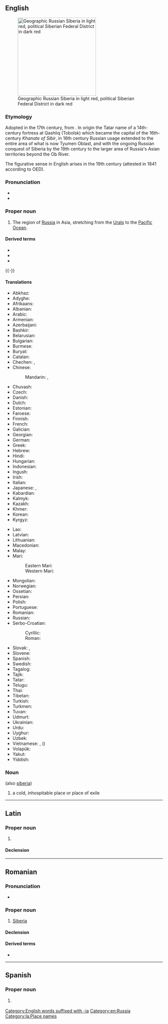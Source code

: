 {{also|siberià|Sibéria|Sibèria}}
==English==
{{wikipedia}}
[[Image:Siberia Federal Subjects.png|thumb|right|250px|Geographic Russian Siberia in light red, political Siberian Federal District in dark red]]

===Etymology===
Adopted in the 17th century, from {{der|en|ru|Сиби́рь}}.
In origin the Tatar name of a 14th-century fortress at Qashliq (Tobolsk) which became the capital of the 16th-century ''Khanate of Sibir'', in 16th century Russian usage extended to the entire area of what is now Tyumen Oblast, and with the ongoing Russian conquest of Siberia by the 19th century to the larger area of Russia's Asian territories beyond the Ob River.

The figurative sense in English arises in the 19th century (attested in 1841 according to OED).

===Pronunciation===
* {{IPA|[saɪˈbɪəɹɪə]|lang=en}}
* {{rhymes|ɪəriə|lang=en}}

===Proper noun===
{{en-proper noun}}

# The region of [[Russia]] in Asia, stretching from the [[Urals]] to the [[Pacific Ocean]].

====Derived terms====
* {{l|en|Siberian}}
* {{l|en|Siberian husky}}
* {{l|en|Siberian squirrel}}

{{-}}

====Translations====
{{trans-top|region of Russia}}
* Abkhaz: {{t|ab|Сбыр|sc=Cyrl}}
* Adyghe: {{t|ady|Сыбыр}}
* Afrikaans: {{t|af|Siberië}}
* Albanian: {{t+|sq|Siberia|f}}
* Arabic: {{t|ar|سِيبِيرِيَا|f}}
* Armenian: {{t|hy|Սիբիր|sc=Armn}}
* Azerbaijani: {{t|az|Sibir}}
* Bashkir: {{t|ba|Себер}}
* Belarusian: {{t|be|Сібі́р|f|sc=Cyrl}}
* Bulgarian: {{t|bg|Сиби́р|f|sc=Cyrl}}
* Burmese: {{t|my|ဆိုက်ဘေးရီးယား}}
* Buryat: {{t|bua|Шэбэр}}
* Catalan: {{t|ca|Sibèria|f}}
* Chechen: {{t|ce|Сибаре}}, {{t|ce|Сибрех}}
* Chinese:
*: Mandarin: {{t+|cmn|西伯利亞|sc=Hani}}, {{t+|cmn|西伯利亚|tr=Xībólìyà|sc=Hani}}
* Chuvash: {{t|cv|Ҫӗпӗр|sc=Cyrl}}
* Czech: {{t+|cs|Sibiř|f}}
* Danish: {{t|da|Sibirien}}
* Dutch: {{t+|nl|Siberië|n}}
* Estonian: {{t|et|Siber}}
* Faroese: {{t|fo|Sibiria}}
* Finnish: {{t+|fi|Siperia}}
* French: {{t+|fr|Sibérie|f}}
* Galician: {{t|gl|Siberia}}
* Georgian: {{t|ka|ციმბირი|sc=Geor}}
* German: {{t+|de|Sibirien|n}}
* Greek: {{t+|el|Σιβηρία|f|sc=Grek}}
* Hebrew: {{t|he|סִיבִּיר|f|tr=sibír}}
* Hindi: {{t|hi|साइबेरिया}}
* Hungarian: {{t+|hu|Szibéria}}
* Indonesian: {{t|id|Siberia}}
* Ingush: {{t|inh|Сибарегӏе}}
* Irish: {{t|ga|Sibéir|f|alt=An tSibéir}}
* Italian: {{t+|it|Siberia|f}}
* Japanese: {{t|ja|シベリア|tr=Shiberia}}, {{qualifier|dated}} {{t|ja|西比利亜}}
* Kabardian: {{t|kbd|Сыбыр}}
* Kalmyk: {{t|xal|Сивр}}
* Kazakh: {{t|kk|Сібір|sc=Cyrl}}
* Khmer: {{t|km|ស៊ីបេរី}}
* Korean: {{t|ko|^시베리아}}
* Kyrgyz: {{t|ky|Сибирь|sc=Cyrl}}
{{trans-mid}}
* Lao: {{t|lo|ຊີເບຣີ}}
* Latvian: {{t|lv|Sibīrija|f}}
* Lithuanian: {{t|lt|Sibiras|m}}
* Macedonian: {{t|mk|Сибир|m|sc=Cyrl}}
* Malay: {{t|ms|Siberia}}
* Mari:
*: Eastern Mari: {{t|chm|Сивыр}}
*: Western Mari: {{t|mrj|Сӹвӹр}}
* Mongolian: {{t|mn|Сибирь|sc=Cyrl}}
* Norwegian: {{t|no|Sibir}}
* Ossetian: {{t|os|Сыбыр|sc=Cyrl}}
* Persian: {{t+|fa|سیبری|tr=sibri|sc=fa-Arab}}
* Polish: {{t+|pl|Syberia|f}}
* Portuguese: {{t+|pt|Sibéria|f}}
* Romanian: {{t|ro|Siberia|f}}
* Russian: {{t+|ru|Сиби́рь|f}}
* Serbo-Croatian:
*: Cyrillic: {{t|sh|Сибир|m|sc=Cyrl}}
*: Roman: {{t+|sh|Sibir|m}}
* Slovak: {{t+|sk|Sibír|f}}, {{t|sk|Sibíria|f}} {{qualifier|rare}}
* Slovene: {{t+|sl|Sibírija|f}}
* Spanish: {{t|es|Siberia|f}}
* Swedish: {{t+|sv|Sibirien|c}}
* Tagalog: {{t|tl|Siberia}}
* Tajik: {{t|tg|Сибир|sc=Cyrl}}
* Tatar: {{t|tt|Себер|sc=Cyrl}}
* Telugu: {{t|te|సైబేరియా}}
* Thai: {{t|th|ไซบีเรีย}}
* Tibetan: {{t|bo|སེ་པོ་རི་ཡ|alt=སེ་པོ་རི་ཡ།|sc=Tibt}}
* Turkish: {{t|tr|Sibirya}}
* Turkmen: {{t|tk|Sibir}}
* Tuvan: {{t-needed|tyv}}
* Udmurt: {{t|udm|Сибыр}}
* Ukrainian: {{t|uk|Сибі́р|f|sc=Cyrl}}
* Urdu: {{t|ur|سائبیریا|tr=sā'iberiyā|sc=ur-Arab}}
* Uyghur: {{t|ug|سىبىرىيە|sc=ug-Arab}}
* Uzbek: {{t|uz|Sibir}}
* Vietnamese: {{t|vi|Xi-be-ri-a}}, {{t|vi|Tây Bá Lợi Á}} ({{t|vi|西伯利亞}}) {{q|obsolete}}
* Volapük: {{t+|vo|Sibirän}}
* Yakut: {{t|sah|Сибиир|sc=Cyrl}}
* Yiddish: {{t|yi|סיביר|sc=Hebr}}
{{trans-bottom}}

===Noun===
{{en-noun}} (also [[siberia]])

# {{lb|en|figuratively}} a cold, inhospitable place or place of exile

[[Category:English words suffixed with -ia]]
[[Category:en:Russia]]

----

==Latin==
{{wikipedia|lang=la}}

===Proper noun===
{{la-proper noun|Siberia<1.loc>}}

# {{lb|la|New Latin}} {{l|en|Siberia}}

====Declension====
{{la-ndecl|Siberia<1.loc>}}

[[Category:la:Place names]]

----

==Romanian==

===Pronunciation===
* {{IPA|[siˈbe.ri.a]|lang=ro}}

===Proper noun===
{{head|ro|proper noun|g=f}}

# [[#English|Siberia]]

====Declension====
{{ro-country|gend=f|Siberiei}}

====Derived terms====
* {{l|ro|siberian}}

----

==Spanish==
{{wikipedia|lang=es}}

===Proper noun===
{{es-proper noun|f}}

# {{l|en|Siberia}} {{gloss|region of Russia}}